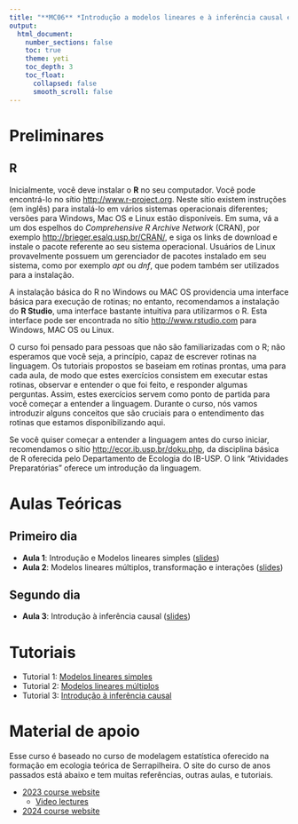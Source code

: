 ```yaml
---
title: "**MC06** *Introdução a modelos lineares e à inferência causal em ecologia*"
output:
  html_document:
    number_sections: false
    toc: true
    theme: yeti
    toc_depth: 3
    toc_float: 
      collapsed: false
      smooth_scroll: false
---
```


# Preliminares

## R

Inicialmente, você deve instalar o **R** no seu computador. 
Você pode encontrá-lo no sítio <http://www.r-project.org>.
Neste sítio existem instruções (em inglês) para instalá-lo em vários sistemas operacionais diferentes; versões para Windows, Mac OS e Linux estão disponíveis.
Em suma, vá a um dos espelhos do *Comprehensive R Archive Network* (CRAN), por exemplo <http://brieger.esalq.usp.br/CRAN/>, e siga os links de download e instale o pacote referente ao seu sistema operacional.
Usuários de Linux provavelmente possuem um gerenciador de pacotes instalado em seu sistema, como por
exemplo *apt* ou *dnf*, que podem também ser utilizados para a instalação.

A instalação básica do R no Windows ou MAC OS providencia uma interface básica para execução de rotinas; no entanto, recomendamos a instalação do **R Studio**, uma interface bastante intuitiva para
utilizarmos o R. 
Esta interface pode ser encontrada no sítio <http://www.rstudio.com> para Windows, MAC OS ou Linux.

O curso foi pensado para pessoas que não são familiarizadas com o R; não esperamos que você seja, a princípio, capaz de escrever rotinas na linguagem. 
Os tutoriais propostos se baseiam em rotinas prontas, uma para cada aula, de modo que estes exercícios consistem em executar estas rotinas, observar e entender o que foi feito, e responder algumas perguntas. 
Assim, estes exercícios servem como ponto de partida para você começar a entender a linguagem. 
Durante o curso, nós vamos introduzir alguns conceitos que são cruciais para o entendimento das rotinas que estamos disponibilizando aqui.

Se você quiser começar a entender a linguagem antes do curso iniciar, recomendamos o sítio <http://ecor.ib.usp.br/doku.php>, da disciplina básica de R oferecida pelo Departamento de Ecologia do IB-USP. 
O link "Atividades Preparatórias" oferece um introdução da linguagem.

# Aulas Teóricas

## Primeiro dia

- **Aula 1**: Introdução e Modelos lineares simples ([slides](slides/ModelosLineares.pdf))
- **Aula 2**: Modelos lineares múltiplos, transformação e interações ([slides](slides/ModelosLinearesMultiplos.pdf))


## Segundo dia

- **Aula 3**: Introdução à inferência causal ([slides](slides/slides/CausalPensamento.pdf))

# Tutoriais

- Tutorial 1: [Modelos lineares simples](tutoriais/lab.html)
- Tutorial 2: [Modelos lineares múltiplos](tutoriais/lab2.html)
- Tutorial 3: [Introdução à inferência causal](tutoriais/PensamentoCausal.html)

# Material de apoio

Esse curso é baseado no curso de modelagem estatística oferecido na formação em ecologia teórica de Serrapilheira. O site do curso de anos passados está abaixo e tem muitas referências, outras aulas, e tutoriais. 

- [2023 course website](https://statistical-inference.netlify.app/)
  - [Video lectures](https://www.youtube.com/results?search_query=QEco+Program%3A+Statistical+models)
- [2024 course website](https://statistical-modeling.github.io/2024/) 